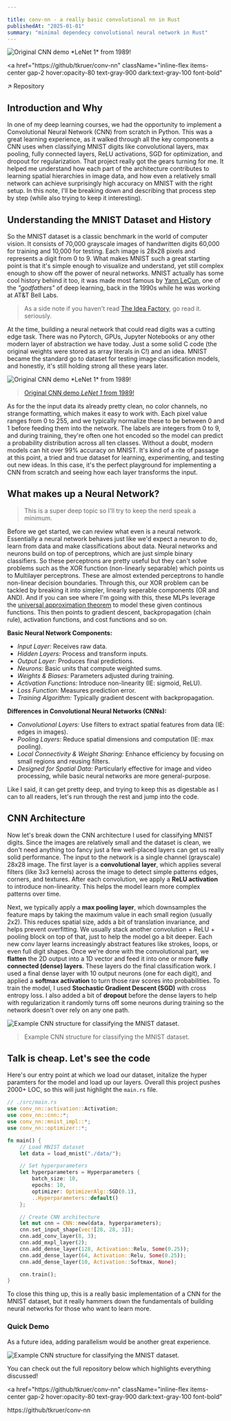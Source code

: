 ```yaml
---

title: conv-nn - a really basic convolutional nn in Rust
publishedAt: "2025-01-01"
summary: "minimal dependecy convolutional neural network in Rust"
---
```


<img 
  src="/notes/cnn-demo.png" 
  alt="Original CNN demo *LeNet 1* from 1989!" 
  width={600} 
  height={400} 
/>

<a
  href="https://github/tkruer/conv-nn"
  className="inline-flex items-center gap-2 hover:opacity-80 text-gray-900 dark:text-gray-100 font-bold"
>
  <span> ↗️ Repository</span>
  <GitHubIcon className="w-5 h-5" />
</a>

## Introduction and Why

In one of my deep learning courses, we had the opportunity to implement a Convolutional Neural Network (CNN) from scratch in Python. This was a great learning experience, as it walked through all the key components a CNN uses when classifying MNIST digits like convolutional layers, max pooling, fully connected layers, ReLU activations, SGD for optimization, and dropout for regularization. That project really got the gears turning for me. It helped me understand how each part of the architecture contributes to learning spatial hierarchies in image data, and how even a relatively small network can achieve surprisingly high accuracy on MNIST with the right setup. In this note, I'll be breaking down and describing that process step by step (while also trying to keep it interesting).

## Understanding the MNIST Dataset and History

So the MNIST dataset is a classic benchmark in the world of computer vision. It consists of 70,000 grayscale images of handwritten digits 60,000 for training and 10,000 for testing. Each image is 28x28 pixels and represents a digit from 0 to 9. What makes MNIST such a great starting point is that it's simple enough to visualize and understand, yet still complex enough to show off the power of neural networks. MNIST actually has some cool history behind it too, it was made most famous by [Yann LeCun](http://yann.lecun.com/), one of the *"godfathers"* of deep learning, back in the 1990s while he was working at AT&T Bell Labs.

> As a side note if you haven't read [The Idea Factory](https://www.amazon.com/Idea-Factory-Great-American-Innovation/dp/0143122797), go read it. seriously.

At the time, building a neural network that could read digits was a cutting edge task. There was no Pytorch, GPUs, Jupyter Notebooks or any other modern layer of abstraction we have today. Just a some solid C code (the original weights were stored as array literals in C!) and an idea. MNIST became the standard go to dataset for testing image classification models, and honestly, it's still holding strong all these years later.

<img 
  src="/notes/mnist-1989.jpeg" 
  alt="Original CNN demo *LeNet 1* from 1989!" 
  width={600} 
  height={400} 
/>

> [Original CNN demo *LeNet 1* from 1989!](https://www.youtube.com/watch?v=FwFduRA_L6Q)

As for the the input data its already pretty clean, no color channels, no strange formatting, which makes it easy to work with. Each pixel value ranges from 0 to 255, and we typically normalize these to be between 0 and 1 before feeding them into the network. The labels are integers from 0 to 9, and during training, they're often one hot encoded so the model can predict a probability distribution across all ten classes.
Without a doubt, modern models can hit over 99% accuracy on MNIST. It's kind of a rite of passage at this point, a tried and true dataset for learning, experimenting, and testing out new ideas. In this case, it's the perfect playground for implementing a CNN from scratch and seeing how each layer transforms the input.

## What makes up a Neural Network?

> This is a super deep topic so I'll try to keep the nerd speak a minimum.

Before we get started, we can review what even is a neural network. Essentially a neural network behaves just like we'd expect a neuron to do, learn from data and make classifications about data. Neural networks and neurons build on top of perceptrons, which are just simple binary classifiers. So these perceptrons are pretty useful but they can't solve problems such as the XOR function (non-linearly separable) which points us to Multilayer perceptrons. These are almost extended perceptrons to handle non-linear decision boundaries. Through this, our XOR problem can be tackled by breaking it into simpler, linearly seperable components (OR and AND). And if you can see where I'm going with this, these MLPs leverage the [universal approximation theorem](https://en.wikipedia.org/wiki/Universal_approximation_theorem) to model these given continous functions. This then points to gradient descent, backpropagation (chain rule), activation functions, and cost functions and so on.

**Basic Neural Network Components:**
- *Input Layer:* Receives raw data.
- *Hidden Layers:* Process and transform inputs.
- *Output Layer:* Produces final predictions.
- *Neurons:* Basic units that compute weighted sums.
- *Weights & Biases:* Parameters adjusted during training.
- *Activation Functions:* Introduce non-linearity (IE: sigmoid, ReLU).
- *Loss Function:* Measures prediction error.
- *Training Algorithm:* Typically gradient descent with backpropagation.

**Differences in Convolutional Neural Networks (CNNs):**
- *Convolutional Layers:* Use filters to extract spatial features from data (IE: edges in images).
- *Pooling Layers:* Reduce spatial dimensions and computation (IE: max pooling).
- *Local Connectivity & Weight Sharing:* Enhance efficiency by focusing on small regions and reusing filters.
- *Designed for Spatial Data:* Particularly effective for image and video processing, while basic neural networks are more general-purpose.

Like I said, it can get pretty deep, and trying to keep this as digestable as I can to all readers, let's run through the rest and jump into the code.

## CNN Architecture

Now let's break down the CNN architecture I used for classifying MNIST digits. Since the images are relatively small and the dataset is clean, we don't need anything too fancy just a few well-placed layers can get us really solid performance. The input to the network is a single channel (grayscale) 28x28 image. The first layer is a **convolutional layer**, which applies several filters (like 3x3 kernels) across the image to detect simple patterns edges, corners, and textures. After each convolution, we apply a **ReLU activation** to introduce non-linearity. This helps the model learn more complex patterns over time.

Next, we typically apply a **max pooling layer**, which downsamples the feature maps by taking the maximum value in each small region (usually 2x2). This reduces spatial size, adds a bit of translation invariance, and helps prevent overfitting. We usually stack another convolution + ReLU + pooling block on top of that, just to help the model go a bit deeper. Each new conv layer learns increasingly abstract features like strokes, loops, or even full digit shapes. Once we're done with the convolutional part, we **flatten** the 2D output into a 1D vector and feed it into one or more **fully connected (dense) layers**. These layers do the final classification work. I used a final dense layer with 10 output neurons (one for each digit), and applied a **softmax activation** to turn those raw scores into probabilities. To train the model, I used **Stochastic Gradient Descent (SGD)** with cross entropy loss. I also added a bit of **dropout** before the dense layers to help with regularization it randomly turns off some neurons during training so the network doesn't over rely on any one path.

<img 
  src="/notes/mnist-net.svg" 
  alt="Example CNN structure for classifying the MNIST dataset." 
  width={600} 
  height={400} 
/>

> Example CNN structure for classifying the MNIST dataset. 

## Talk is cheap. Let's see the code

Here's our entry point at which we load our dataset, initalize the hyper paramters for the model and load up our layers. Overall this project pushes 2000+ LOC, so this will just highlight the `main.rs` file.

```rust
// ./src/main.rs
use conv_nn::activation::Activation;
use conv_nn::cnn::*;
use conv_nn::mnist_impl::*;
use conv_nn::optimizer::*;

fn main() {
    // Load MNIST dataset
    let data = load_mnist("./data/");

    // Set hyperparameters
    let hyperparameters = Hyperparameters {
        batch_size: 10,
        epochs: 10,
        optimizer: OptimizerAlg::SGD(0.1),
        ..Hyperparameters::default()
    };

    // Create CNN architecture
    let mut cnn = CNN::new(data, hyperparameters);
    cnn.set_input_shape(vec![28, 28, 3]);
    cnn.add_conv_layer(8, 3);
    cnn.add_mxpl_layer(2);
    cnn.add_dense_layer(128, Activation::Relu, Some(0.25));
    cnn.add_dense_layer(64, Activation::Relu, Some(0.25));
    cnn.add_dense_layer(10, Activation::Softmax, None);

    cnn.train();
}
```

To close this thing up, this is a really basic implementation of a CNN for the MNIST dataset, but it really hammers down the fundamentals of building neural networks for those who want to learn more.


### Quick Demo 

As a future idea, adding parallelism would be another great experience.

<img 
  src="/notes/cnn-demo.png" 
  alt="Example CNN structure for classifying the MNIST dataset." 
  width={600} 
  height={400} 
/>


You can check out the full repository below which highlights everything discussed!

<a
  href="https://github/tkruer/conv-nn"
  className="inline-flex items-center gap-2 hover:opacity-80 text-gray-900 dark:text-gray-100 font-bold"
>
  <GitHubIcon className="w-5 h-5" />
  <span>https://github/tkruer/conv-nn</span>
</a>